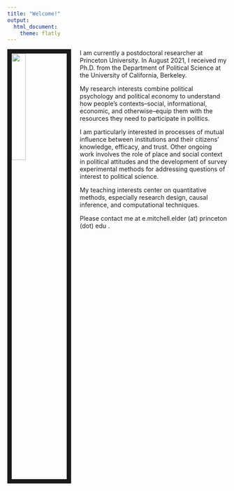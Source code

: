 ```yaml
---
title: "Welcome!"
output:
  html_document:
    theme: flatly
---
```


<link rel="stylesheet" href="papercss/dist/paper.css" type="text/css">

<img src="IMG-0231.JPG" style="width:25%; border:10px solid; margin-right: 20px" align="left">

I am currently a postdoctoral researcher at Princeton University. In August 2021, I received my Ph.D. from the Department of Political Science at the University of California, Berkeley. 

My research interests combine political psychology and political economy to understand how people's contexts--social, informational, economic, and otherwise--equip them with the resources they need to participate in politics. 

I am particularly interested in processes of mutual influence between institutions and their citizens' knowledge, efficacy, and trust. Other ongoing work involves the role of place and social context in political attitudes and the development of survey experimental methods for addressing questions of interest to political science. 

My teaching interests center on quantitative methods, especially research design, causal inference, and computational techniques. 

Please contact me at e.mitchell.elder (at) princeton (dot) edu .